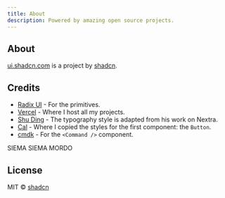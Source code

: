 ```yaml
---
title: About
description: Powered by amazing open source projects.
---
```


## About

[ui.shadcn.com](https://ui.shadcn.com) is a project by [shadcn](https://shadcn.com).

## Credits

- [Radix UI](https://radix-ui.com) - For the primitives.
- [Vercel](https://vercel.com) - Where I host all my projects.
- [Shu Ding](https://shud.in) - The typography style is adapted from his work on Nextra.
- [Cal](https://cal.com) - Where I copied the styles for the first component: the `Button`.
- [cmdk](https://cmdk.paco.me) - For the `<Command />` component.

SIEMA SIEMA MORDO

## License

MIT © [shadcn](https://shadcn.com)
